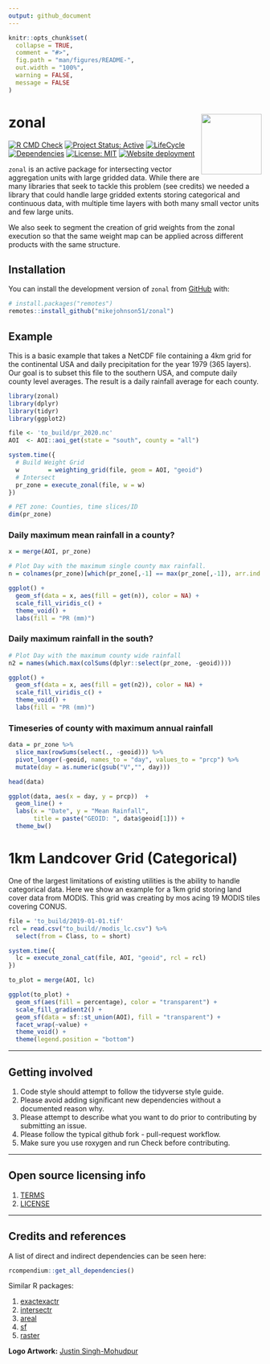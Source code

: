 ```yaml
---
output: github_document
---
```


<!-- README.md is generated from README.Rmd. Please edit that file -->

```r
knitr::opts_chunk$set(
  collapse = TRUE,
  comment = "#>",
  fig.path = "man/figures/README-",
  out.width = "100%",
  warning = FALSE,
  message = FALSE
)
```

# zonal <img src="man/figures/logo.png" align="right" alt="" width="120" />

<!-- badges: start -->
[![R CMD Check](https://github.com/mikejohnson51/zonal/actions/workflows/R-CMD-check.yaml/badge.svg)](https://github.com/mikejohnson51/zonal/actions/workflows/R-CMD-check.yaml)
[![Project Status: Active](https://www.repostatus.org/badges/latest/active.svg)](https://www.repostatus.org/#active)
[![LifeCycle](man/figures/lifecycle/lifecycle-experimental.svg)](https://lifecycle.r-lib.org/articles/stages.html#experimental)
[![Dependencies](https://img.shields.io/badge/dependencies-7/30-orange?style=flat)](#)
[![License: MIT](https://img.shields.io/badge/License-MIT-yellow.svg)](https://choosealicense.com/licenses/mit/)
[![Website deployment](https://github.com/mikejohnson51/zonal/actions/workflows/pkgdown.yaml/badge.svg)](https://github.com/mikejohnson51/zonal/actions/workflows/pkgdown.yaml)
<!-- badges: end -->

`zonal` is an active package for intersecting vector aggregation units with large gridded data. While there are many libraries that seek to tackle this problem (see credits) we needed a library that could handle large gridded extents storing categorical and continuous data, with multiple time layers with both many small vector units and few large units.

We also seek to segment the creation of grid weights from the zonal execution so that the same weight map can be applied across different products with the same structure.

## Installation

You can install the development version of `zonal` from [GitHub](https://github.com/) with:

``` r
# install.packages("remotes")
remotes::install_github("mikejohnson51/zonal")
```
## Example

This is a basic example that takes a NetCDF file containing a 4km grid for the continental USA and daily precipitation for the year 1979 (365 layers). Our goal is to subset this file to the southern USA, and compute daily county level averages. The result is a daily rainfall average for each county.

```r
library(zonal)
library(dplyr)
library(tidyr)
library(ggplot2)

file <- 'to_build/pr_2020.nc'
AOI  <- AOI::aoi_get(state = "south", county = "all") 

system.time({
  # Build Weight Grid
  w        = weighting_grid(file, geom = AOI, "geoid")
  # Intersect
  pr_zone = execute_zonal(file, w = w)
})

# PET zone: Counties, time slices/ID
dim(pr_zone)
```

### Daily maximum mean rainfall in a county?

```r
x = merge(AOI, pr_zone)

# Plot Day with the maximum single county max rainfall.
n = colnames(pr_zone)[which(pr_zone[,-1] == max(pr_zone[,-1]), arr.ind = TRUE)[2] + 1]

ggplot() + 
  geom_sf(data = x, aes(fill = get(n)), color = NA) + 
  scale_fill_viridis_c() + 
  theme_void() + 
  labs(fill = "PR (mm)")
```

### Daily maximum rainfall in the south?

```r
# Plot Day with the maximum county wide rainfall
n2 = names(which.max(colSums(dplyr::select(pr_zone, -geoid))))

ggplot() + 
  geom_sf(data = x, aes(fill = get(n2)), color = NA) + 
  scale_fill_viridis_c() + 
  theme_void() + 
  labs(fill = "PR (mm)")
```

### Timeseries of county with maximum annual rainfall

```r
data = pr_zone %>% 
  slice_max(rowSums(select(., -geoid))) %>% 
  pivot_longer(-geoid, names_to = "day", values_to = "prcp") %>% 
  mutate(day = as.numeric(gsub("V","", day)))

head(data)
```

```r
ggplot(data, aes(x = day, y = prcp))  + 
  geom_line() + 
  labs(x = "Date", y = "Mean Rainfall",
       title = paste("GEOID: ", data$geoid[1])) +
  theme_bw()
```

# 1km Landcover Grid (Categorical)

One of the largest limitations of existing utilities is the ability to handle categorical data. Here we show an example for a 1km grid storing land cover data from MODIS. This grid was creating by mos acing 19 MODIS tiles covering CONUS.

```r
file = 'to_build/2019-01-01.tif'
rcl = read.csv("to_build//modis_lc.csv") %>% 
  select(from = Class, to = short)

system.time({
  lc = execute_zonal_cat(file, AOI, "geoid", rcl = rcl)
})
```

```r
to_plot = merge(AOI, lc)

ggplot(to_plot) + 
  geom_sf(aes(fill = percentage), color = "transparent") + 
  scale_fill_gradient2() +
  geom_sf(data = sf::st_union(AOI), fill = "transparent") + 
  facet_wrap(~value) + 
  theme_void() + 
  theme(legend.position = "bottom")
```

----

## Getting involved

1. Code style should attempt to follow the tidyverse style guide.
2. Please avoid adding significant new dependencies without a documented reason why.
3. Please attempt to describe what you want to do prior to contributing by submitting an issue.
4. Please follow the typical github fork - pull-request workflow.
5. Make sure you use roxygen and run Check before contributing.

----

## Open source licensing info
1. [TERMS](TERMS.md)
2. [LICENSE](LICENSE)

----

## Credits and references

A list of direct and indirect dependencies can be seen here:

```r
rcompendium::get_all_dependencies()
```

Similar R packages:

1. [exactexactr](https://github.com/isciences/exactextractr)
2. [intersectr](https://github.com/USGS-R/intersectr)
3. [areal](https://github.com/slu-openGIS/areal)
4. [sf](https://github.com/r-spatial/sf)
5. [raster](https://github.com/rspatial/raster)

**Logo Artwork:** [Justin Singh-Mohudpur](https://www.justinsingh.me/about/)
